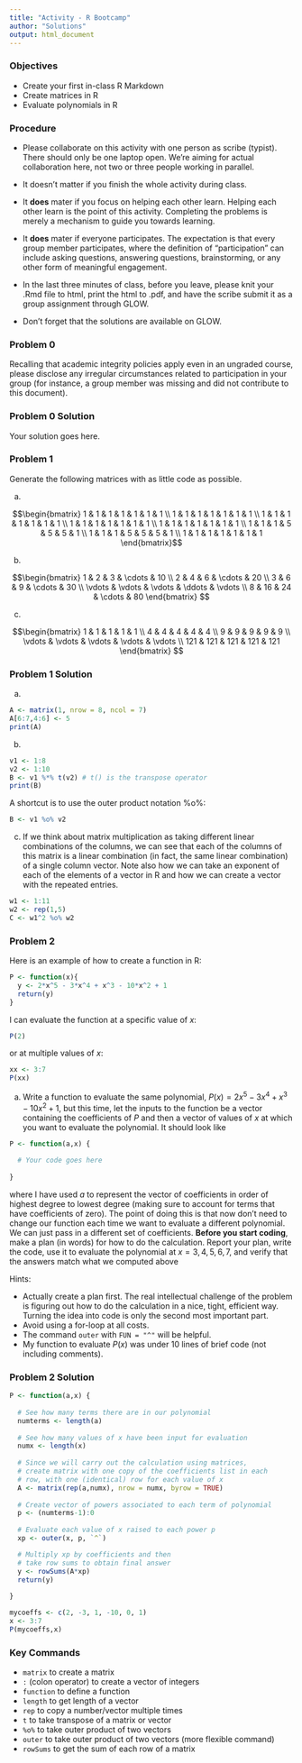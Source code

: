 ```yaml
---
title: "Activity - R Bootcamp"
author: "Solutions"
output: html_document
---
```


### Objectives

* Create your first in-class R Markdown
* Create matrices in R
* Evaluate polynomials in R

### Procedure

* Please collaborate on this activity with one person as scribe (typist). There should only be one laptop open. We're aiming for actual collaboration here, not two or three people working in parallel.

* It doesn't matter if you finish the whole activity during class.

* It **does** mater if you focus on helping each other learn. Helping each other learn is the point of this activity. Completing the problems is merely a mechanism to guide you towards learning.

* It **does** mater if everyone participates. The expectation is that every group member participates, where the definition of "participation" can include asking questions, answering questions, brainstorming, or any other form of meaningful engagement.

* In the last three minutes of class, before you leave, please knit your .Rmd file to html, print the html to .pdf, and have the scribe submit it as a group assignment through GLOW.

* Don't forget that the solutions are available on GLOW.

### Problem 0

Recalling that academic integrity policies apply even in an ungraded course, please disclose any irregular circumstances related to participation in your group (for instance, a group member was missing and did not contribute to this document).

### Problem 0 Solution

Your solution goes here.

### Problem 1

Generate the following matrices with as little code as possible.

a. 

$$\begin{bmatrix}
1 & 1 & 1 & 1 & 1 & 1 & 1 \\
1 & 1 & 1 & 1 & 1 & 1 & 1 \\
1 & 1 & 1 & 1 & 1 & 1 & 1 \\
1 & 1 & 1 & 1 & 1 & 1 & 1 \\
1 & 1 & 1 & 1 & 1 & 1 & 1 \\
1 & 1 & 1 & 5 & 5 & 5 & 1 \\
1 & 1 & 1 & 5 & 5 & 5 & 1 \\
1 & 1 & 1 & 1 & 1 & 1 & 1 
\end{bmatrix}$$

b.

$$\begin{bmatrix}
1 & 2 & 3 & \cdots & 10 \\
2 & 4 & 6 & \cdots & 20 \\
3 & 6 & 9 & \cdots & 30 \\
\vdots & \vdots & \vdots & \ddots & \vdots \\
8 & 16 & 24 & \cdots & 80
\end{bmatrix}
$$

c.

$$\begin{bmatrix}
1 & 1 & 1 & 1 & 1 \\
4 & 4 & 4 & 4 & 4 \\
9 & 9 & 9 & 9 & 9 \\
\vdots & \vdots & \vdots & \vdots & \vdots \\
121 & 121 & 121 & 121 & 121
\end{bmatrix}
$$

### Problem 1 Solution

a. 

```r
A <- matrix(1, nrow = 8, ncol = 7)
A[6:7,4:6] <- 5
print(A)
```

b.
```r
v1 <- 1:8
v2 <- 1:10
B <- v1 %*% t(v2) # t() is the transpose operator
print(B)
```
A shortcut is to use the outer product notation %o%:
```r
B <- v1 %o% v2
```

c. If we think about matrix multiplication as taking different linear combinations of the columns, we can see that each of the columns of this matrix is a linear combination (in fact, the same linear combination) of a single column vector. Note also how we can take an exponent of each of the elements of a vector in R and how we can create a vector with the repeated entries.
```r
w1 <- 1:11
w2 <- rep(1,5)
C <- w1^2 %o% w2
```

### Problem 2 

Here is an example of how to create a function in R:
```r
P <- function(x){
  y <- 2*x^5 - 3*x^4 + x^3 - 10*x^2 + 1
  return(y)
}
```
I can evaluate the function at a specific value of $x$:
```r
P(2)
```
or at multiple values of $x$:
```r
xx <- 3:7
P(xx)
```

a. Write a function to evaluate the same polynomial, $P(x)=2x^5-3x^4+x^3-10x^2+1$, but this time, let the inputs to the function be a vector containing the coefficients of $P$ and then a vector of values of $x$ at which you want to evaluate the polynomial. It should look like
```r
P <- function(a,x) {
  
  # Your code goes here
  
}
```
where I have used $a$ to represent the vector of coefficients in order of highest degree to lowest degree (making sure to account for terms that have coefficients of zero). The point of doing this is that now don't need to change our function each time we want to evaluate a different polynomial. We can just pass in a different set of coefficients. **Before you start coding**, make a plan (in words) for how to do the calculation. Report your plan, write the code, use it to evaluate the polynomial at $x = 3, 4, 5, 6, 7$, and verify that the answers match what we computed above

Hints:

* Actually create a plan first. The real intellectual challenge of the problem is figuring out how to do the calculation in a nice, tight, efficient way. Turning the idea into code is only the second most important part.
* Avoid using a for-loop at all costs.
* The command `outer` with `FUN = "^"` will be helpful.
* My function to evaluate $P(x)$ was under 10 lines of brief code (not including comments).

### Problem 2 Solution

```r
P <- function(a,x) {
  
  # See how many terms there are in our polynomial
  numterms <- length(a)
  
  # See how many values of x have been input for evaluation
  numx <- length(x)
  
  # Since we will carry out the calculation using matrices,
  # create matrix with one copy of the coefficients list in each
  # row, with one (identical) row for each value of x
  A <- matrix(rep(a,numx), nrow = numx, byrow = TRUE)
  
  # Create vector of powers associated to each term of polynomial
  p <- (numterms-1):0
  
  # Evaluate each value of x raised to each power p
  xp <- outer(x, p, `^`)

  # Multiply xp by coefficients and then
  # take row sums to obtain final answer
  y <- rowSums(A*xp)
  return(y)
  
}

mycoeffs <- c(2, -3, 1, -10, 0, 1)
x <- 3:7
P(mycoeffs,x)
```

### Key Commands

* `matrix` to create a matrix
* `:` (colon operator) to create a vector of integers
* `function` to define a function
* `length` to get length of a vector
* `rep` to copy a number/vector multiple times
* `t` to take transpose of a matrix or vector
* `%o%` to take outer product of two vectors
* `outer` to take outer product of two vectors (more flexible command)
* `rowSums` to get the sum of each row of a matrix
